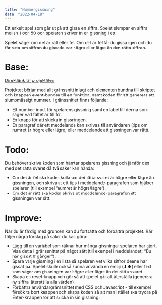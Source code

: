 ```yaml
---
title: "Nummergissning"
date: "2022-04-18"
---
```



Ett enkelt spel som går ut på att gissa en siffra. Spelet slumpar en siffra mellan 1 och 50 och spelaren skriver in en gissning i ett 

Spelet säger om det är rätt eller fel. Om det är fel får du gissa igen och du får veta om siffran du gissade var högre eller lägre än den rätta siffran.

# Base:

[Direktlänk till projektfilen](https://raw.githubusercontent.com/FractalThought/TektalLabs/main/Prog1/toy-projects/nummergissning.html)

Projektet börjar med allt gränssnitt inlagt och elementen bundna till skriptet och knappen event-bunden till en funktion, samt koden för att generera ett slumpmässigt nummer. I gränssnittet finns följande:

- Ett number-input för spelarens gissning samt en label till denna som säger vad fältet är till för.
- En knapp för att skicka in gissningen.
- En paragraf där ett meddelande kan skrivas till användaren (tips om numret är högre eller lägre, eller meddelande att gissningen var rätt).

# Todo:

Du behöver skriva koden som hämtar spelarens gissning och jämför den med det rätta svaret då två saker kan hända:

- Om det är fel ska koden kolla om det rätta svaret är högre eller lägre än gissningen, och skriva ut ett tips i meddelande-paragrafen som hjälper spelaren (till exempel “numret är högre/lägre”).
- Om det är rätt ska koden skriva ut meddelande-paragrafen att gissningen var rätt.

# Improve:

När du är färdig med grunden kan du fortsätta och förbättra projektet. Här följer några förslag på saker du kan göra:

- Lägg till en variabel som räknar hur många gissningar spelaren har gjort. Visa detta i gränssnittet på något sätt (till exempel i meddelandet; “Du har gissat # gånger”).
- Spara varje gissning i en lista så spelaren vet vilka siffror denne har gissat på. Spelet skulle också kunna använda en emoji (⬇⬆) eller text som säger om gissningen var högre eller lägre än det rätta svaret.
- Skapa en reset-knapp och gör så att spelet går att återställa (generera ny siffra, återställa alla värden).
- Förbättra användargränssnittet med CSS och Javascript - till exempel försök ta bort knappen och skapa koden så att man istället ska trycka på Enter-knappen för att skicka in sin gissning.